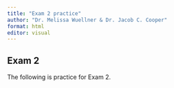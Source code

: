 ```yaml
---
title: "Exam 2 practice"
author: "Dr. Melissa Wuellner & Dr. Jacob C. Cooper"
format: html
editor: visual
---
```


## Exam 2

The following is practice for Exam 2.
